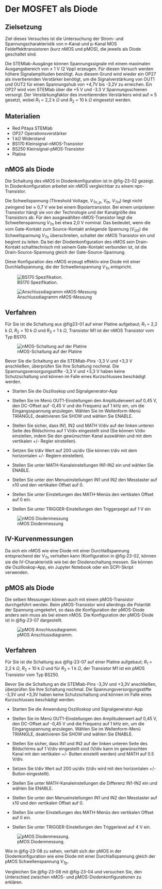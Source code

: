 # Der MOSFET als Diode

## Zielsetzung

Ziel dieses Versuches ist die Untersuchung der Strom- und Spannungscharakteristik von n-Kanal und p-Kanal MOS
Feldeffekttransistoren (kurz nMOS und pMOS), die jeweils als Diode geschaltet sind. 

:::{.callout-tip} 
Die STEMlab-Ausgänge können Spannungssignale mit einem maximalen Ausgangsbereich von $\pm$ 1 V (2 Vpp) erzeugen. Für
diesen Versuch werden höhere Signalamplituden benötigt. Aus diesem Grund wird wieder ein OP27 als invertierenden
Verstärker benötigt, um die Signalverstärkung von OUT1 und OUT2 für einen Spannungshub von +4,7V bis -3,2V zu
erreichen. Ein OP27 wird vom STEMlab über die +5 V und -3.3 V Spannungsschienen versorgt. Der Verstärkungfaktor des
invertierenden Verstärkers wird auf $\approx$ 5 gesetzt, wobei $R_1$ = 2,2 k $\Omega$ und $R_2$ = 10 k $\Omega$ eingesetzt
werden.
:::


## Materialien

* Red Pitaya STEMlab
* OP27 Operationsverstärker
* 1 $k\Omega$ Widerstand
* BS170 Kleinsignal-nMOS-Transistor
* BS250 Kleinsignal-pMOS-Transistor
* Platine


## nMOS als Diode

Die Schaltung des nMOS in Diodenkonfiguration ist in @fig-23-02 gezeigt. In Diodenkonfiguration arbeitet ein nMOS
vergleichbar zu einem npn-Transistor.

Die Schwellspannung (Threshold Voltage, $V_{Tn,p}$, $V_{th}$, $V_{TH}$) liegt nicht zwingend bei $\approx$ 0,7 V wie bei
einem Bipolartransistor. Bei einem unipolaren Transistor hängt sie von der Technologie und der Kanalgröße des
Transistors ab. Für den ausgewählten nMOS-Transistor liegt die Schwellenspannung $V_{Tn}$ bei etwa 2,0 V nominal.
Das bedeutet, wenn die vom Gate-Kontakt zum Source-Kontakt anliegende Spannung ($V_{GS}$) die Schwellspannung $V_{Tn}$
überschreiten, schaltet der nMOS Transistor ein und beginnt zu leiten. Da bei der Diodenkonfiguration des nMOS sein
Drain-Kontakt schalttechnisch mit seinem Gate-Kontakt verbunden ist, ist die Drain-Source-Spannung gleich der
Gate-Source-Spannung. 

:::{.callout-tip}
Diese Konfiguration des nMOS erzeugt effektiv eine Diode mit einer Durchlaßspannung, die der Schwellenspannung $V_{Tn}$
entspricht.
:::

![BS170 Spezifikation.](../images/Activity_23_Fig_01a.png)

![Anschlussdiagramm nMOS-Messung](../images/Activity_23_Fig_02b.png){#fig-23-02}


## Verfahren

Für Sie ist die Schaltung aus @fig23-01 auf einer Platine aufgebaut; $R_1$ = 2,2 k $\Omega$,
$R_2$ = 10 k $\Omega$ und $R_3$ = 1 k $\Omega$, Transistor M1 ist der nMOS Transistor vom Typ BS170.


![nMOS-Schaltung auf der Platine](../images/Activity_23_Fig_03a.png)


::: {.callout-warning} 
Bevor Sie die Schaltung an die STEMlab-Pins -3,3 V und +3,3 V anschließen, überprüfen Sie Ihre Schaltung nochmal. Die
Spannungsversorgungsstifte -3,3 V und +3,3 V haben keine Schutzschaltung und können im Falle eines Kurzschlusses
beschädigt werden.
:::


* Starten Sie die Oszilloskop und Signalgenerator-App

* Stellen Sie im Menü OUT1-Einstellungen den Amplitudenwert auf 0,45 V, den DC-Offset auf -0,45 V und die Frequenz auf 1 kHz ein, um die Eingangsspannung anzulegen. Wählen Sie im Wellenform-Menü TRIANGLE, deaktivieren Sie SHOW und wählen Sie ENABLE.

* Stellen Sie sicher, dass IN1, IN2 und MATH V/div auf der linken unteren Seite des Bildschirms auf 1 V/div eingestellt sind (Sie können V/div einstellen, indem Sie den gewünschten Kanal auswählen und mit dem vertikalen +/- Regler einstellen).

* Setzen Sie t/div Wert auf 200 us/div (Sie können t/div mit dem horizontalen +/- Reglern einstellen).

* Stellen Sie unter MATH-Kanaleinstellungen IN1-IN2 ein und wählen Sie ENABLE.

* Stellen Sie unter den Menueinstellungen IN1 und IN2 den Messtaster auf x10 und den vertikalen Offset auf 0.

* Stellen Sie unter Einstellungen des MATH-Menüs den vertikalen Offset auf 0 ein.

* Stellen Sie unter TRIGGER-Einstellungen den Triggerpegel auf 1 V ein

![nMOS Diodenmessung](../images/Activity_23_Fig_04.png){#fig-23-04}


## IV-Kurvenmessungen

Da sich ein nMOS wie eine Diode mit einer Durchlaßspannung entsprechend der $V_{Tn}$ verhalten kann (Konfiguration in
@fig-23-02, können sie die IV-Charakteristik wie bei der Diodenschaltung messen. Sie können die
Oszilloskop-App, ein Jupyter Notebook oder ein SCPI-Skript verwenden.



## pMOS als Diode

Die selben Messungen können auch mit einem pMOS-Transistor durchgeführt werden. Beim pMOS-Transistor wird allerdings die
Polarität der Spannung umgekehrt, so dass die Konfiguration der pMOS-Diode anders sein muss als bei einem nMOS. 
Die Konfiguration der pMOS-Diode ist in @fig-23-07 dargestellt.

![pMOS Anschlussdiagramm.](../images/Activity_23_Fig_07b.png){#fig-23-07}


## Verfahren

Für Sie ist die Schaltung aus @fig-23-07 auf einer Platine aufgebaut; $R_1$ = 2,2 k $\Omega$, $R_2$ = 10 k $\Omega$
und für $R_3$ = 1 k $\Omega$, der Transistor M1 ist ein pMOS Transistor vom Typ BS250.

:::{.callout-warning}
Bevor Sie die Schaltung an die STEMlab-Pins -3,3V und +3,3V anschließen, überprüfen Sie Ihre Schaltung nochmal. Die
Spannungsversorgungsstifte -3,3V und +3,3V haben keine Schutzschaltung und können im Falle eines Kurzschlusses
beschädigt werden.
:::

* Starten Sie die Anwendung Oszilloskop und Signalgenerator-App

* Stellen Sie im Menü OUT1-Einstellungen den Amplitudenwert auf 0,45 V, den DC-Offset auf -0,45 V und die Frequenz auf 1
  kHz ein, um die Eingangsspannung anzulegen. Wählen Sie im Wellenform-Menü TRIANGLE, deaktivieren Sie SHOW und wählen
  Sie ENABLE.

* Stellen Sie sicher, dass IN1 und IN2 auf der linken unteren Seite des Bildschirms auf 1 V/div eingestellt sind (V/div
  kann im gewünschten Kanal mit den vertikalen +/- Butten einstellt werden) und MATH auf 0.5 V/div.

* Setzen Sie t/div Wert auf 200 us/div (t/div wird mit den horizontalen +/- Button eingestellt).

* Stellen Sie unter MATH-Kanaleinstellungen die Differenz IN1-IN2 ein und wählen Sie ENABLE.

* Stellen Sie unter den Menueinstellungen IN1 und IN2 den Messtaster auf x10 und den vertikalen Offset auf 0.

* Stellen Sie unter Einstellungen des MATH-Menüs den vertikalen Offset auf 0 ein.

* Stellen Sie unter TRIGGER-Einstellungen den Triggerlevel auf 4 V ein.


![pMOS Diodenmessung.](../images/Activity_23_Fig_08.png){#fig-23-08}

Wie in @fig-23-08 zu sehen, verhält sich der pMOS in der Diodenkonfiguration wie eine Diode mit einer Durchlaßspannung 
gleich der pMOS Schwellenspannung $V_{Tp}$.

Vergleichen Sie @fig-23-08 mit @fig-23-04 und versuchen Sie, den Unterschied zwischen 
nMOS- und pMOS-Diodenkonfigurationen zu erklären.
